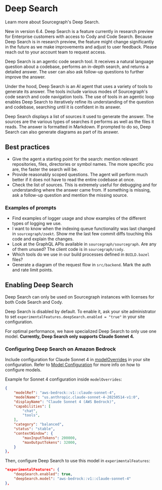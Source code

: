 # Deep Search

<p className="subtitle">Learn more about Sourcegraph's Deep Search.</p>

<Callout type="note"> New in version 6.4. Deep Search is a feature currently in research preview for Enterprise customers with access to Cody and Code Search. Because Deep Search is in research preview, the feature might change significantly in the future as we make improvements and adjust to user feedback. Please reach out to your account team to request access. </Callout>

Deep Search is an agentic code search tool. 
It receives a natural language question about a codebase, performs an in-depth search, and returns a detailed answer. The user can also ask follow-up questions to further improve the answer.

Under the hood, Deep Search is an AI agent that uses a variety of tools to generate its answer. The tools include various modes of Sourcegraph's code search and code navigation tools. The use of tools in an agentic loop enables Deep Search to iteratively refine its understanding of the question and codebase, searching until it is confident in its answer.

Deep Search displays a list of sources it used to generate the answer. The sources are the various types of searches it performs as well as the files it reads. 
The answer is formatted in Markdown. If prompted to do so, Deep Search can also generate diagrams as part of its answer.

## Best practices
- Give the agent a starting point for the search: mention relevant repositories, files, directories or symbol names. The more specific you are, the faster the search will be.
- Provide reasonably scoped questions. The agent will perform much better if it does not have to read the entire codebase at once.
- Check the list of sources. This is extremely useful for debugging and for understanding where the answer came from. If something is missing, ask a follow-up question and mention the missing source.

### Examples of prompts
- Find examples of logger usage and show examples of the different types of logging we use.
- I want to know when the indexing queue functionality was last changed in `sourcegraph/zoekt`. Show me the last few commit diffs touching this code and explain the changes.
- Look at the GraphQL APIs available in `sourcegraph/sourcegraph`. Are any of them unused? The client code is in `sourcegraph/cody`. 
- Which tools do we use in our build processes defined in `BUILD.bazel` files?
- Generate a diagram of the request flow in `src/backend`. Mark the auth and rate limit points.

## Enabling Deep Search
Deep Search can only be used on Sourcegraph instances with licenses for both Code Search and Cody.

Deep Search is disabled by default. To enable it, ask your site administrator to set `experimentalFeatures.deepSearch.enabled = "true"` in your site configuration. 

For optimal performance, we have specialized Deep Search to only use one model. __Currently, Deep Search only supports Claude Sonnet 4.__

### Configuring Deep Search on Amazon Bedrock
Include configuration for Claude Sonnet 4 in [modelOverrides](/cody/enterprise/model-configuration#model-overrides) in your site configuration. Refer to [Model Configuration](/cody/enterprise/model-configuration) for more info on how to configure models. 

Example for Sonnet 4 configuration inside `modelOverrides`:
```json
{
    "modelRef": "aws-bedrock::v1::claude-sonnet-4",
    "modelName": "us.anthropic.claude-sonnet-4-20250514-v1:0",
    "displayName": "Claude Sonnet 4 (AWS Bedrock)",
    "capabilities": [
        "chat",
        "tools",
    ],
    "category": "balanced",
    "status": "stable",
    "contextWindow": {
        "maxInputTokens": 200000,
        "maxOutputTokens": 32000,
    }
},
```

Then, configure Deep Search to use this model in `experimentalFeatures`:
```json
"experimentalFeatures": {
    "deepSearch.enabled": true,
    "deepSearch.model": "aws-bedrock::v1::claude-sonnet-4"
},
```

